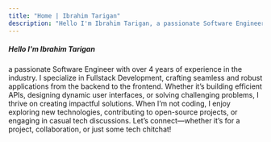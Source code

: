 ```yaml
---
title: "Home | Ibrahim Tarigan"
description: "Hello I'm Ibrahim Tarigan, a passionate Software Engineer with over 4 years of experience in the industry."
---
```



<Flex gap="1rem">
  <IconButton
    href="mailto:ibrahimtarigan@gmail.com"
    target="_blank"
    rel="noopener noreferrer"
    variant="ghost"
    passHref
    rounded="8px"
  >
    <i className="fas fa-envelope"></i>
  </IconButton>
  <IconButton
    href="tel:+6281260009709"
    target="_blank"
    rel="noopener noreferrer"
    variant="ghost"
    passHref
    rounded="8px"
  >
    <i className="fas fa-phone"></i>
  </IconButton>
  <IconButton
    href="https://drive.google.com/file/d/1JFWQCAuNlXWJ-eHoMESrFtl-2JkGsITp/view?usp=sharing"
    target="_blank"
    rel="noopener noreferrer"
    variant="ghost"
    passHref
    rounded="8px"
  >
    <i className="fas fa-file"></i>
  </IconButton>
  <IconButton
    href="https://github.com/ibrahimtrg18"
    target="_blank"
    rel="noopener noreferrer"
    variant="ghost"
    passHref
    rounded="8px"
  >
    <i className="fab fa-github"></i>
  </IconButton>
  <IconButton
    href="https://www.linkedin.com/in/ibrahimtrg18"
    target="_blank"
    rel="noopener noreferrer"
    variant="ghost"
    passHref
    rounded="8px"
  >
    <i class="fab fa-linkedin"></i>
  </IconButton>
</Flex>

##### Hello I'm Ibrahim Tarigan

a passionate Software Engineer with over 4 years of experience in the industry.
I specialize in Fullstack Development, crafting seamless and robust applications from the backend to the frontend.
Whether it’s building efficient APIs, designing dynamic user interfaces, or solving challenging problems, I thrive on creating impactful solutions.
When I’m not coding, I enjoy exploring new technologies, contributing to open-source projects, or engaging in casual tech discussions.
Let’s connect—whether it’s for a project, collaboration, or just some tech chitchat!
